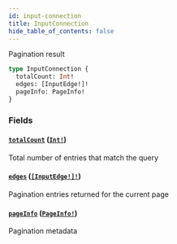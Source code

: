 ```yaml
---
id: input-connection
title: InputConnection
hide_table_of_contents: false
---
```



Pagination result

```graphql
type InputConnection {
  totalCount: Int!
  edges: [InputEdge!]!
  pageInfo: PageInfo!
}
```


### Fields

#### [`totalCount`](#) ([`Int!`](/api/graphql/scalars/int))

Total number of entries that match the query


#### [`edges`](#) ([`[InputEdge!]!`](/api/graphql/objects/input-edge))

Pagination entries returned for the current page


#### [`pageInfo`](#) ([`PageInfo!`](/api/graphql/objects/page-info))

Pagination metadata




